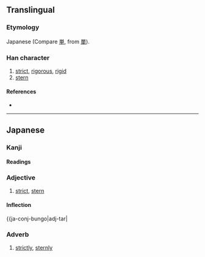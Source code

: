 {{also|嚴|严}}
{{character info}}
==Translingual==
{{Han simplified forms|嚴|厳|严}}

===Etymology===
Japanese {{Han simp|嚴|f=吅|t=𭕄}} (Compare [[単]], from [[單]]).

===Han character===
{{Han char|rn=27|rad=厂|as=15|sn=17|four=|canj=FMMJK,FMNJK|ids=⿱𭕄𠪚}}

# [[strict]], [[rigorous]], [[rigid]]
# [[stern]]

====References====
* {{Han ref|kx=0163.131|dkj=03048|hdz=10047.031|uh=53B3|ud=21427}}

----

==Japanese==
{{ja-kanji forms|厳|嚴}}

===Kanji===
{{ja-kanji|grade=6|rs=厂15|kyu=嚴}}

====Readings====
{{ja-readings
|goon=ごん<ごん<ごむ
|kanon=げん<げん<げむ
|kun=いか-い, いか-つ, いか-つい, いつか-し, いつく-し, いか-めし.い, おご-し, おごそ-か, きび-し.い
|nanori=いかし, いず, いつ, いづ, いつき, いわ, かね, きゅうら, たか, つよ, とし, ひろ, よし
}}

===Adjective===
{{ja-adj|infl=tari|げん}}

# [[strict]], [[stern]]

====Inflection====
{{ja-conj-bungo|adj-tar|

===Adverb===
{{ja-pos|adverb|げん}}

# [[strictly]], [[sternly]]